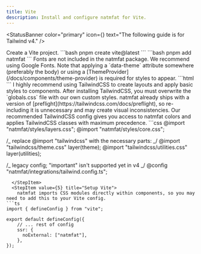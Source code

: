 ```yaml
---
title: Vite
description: Install and configure natmfat for Vite.
---
```



<StatusBanner
  color="primary"
  icon={<RiInformationIcon />}
  text="The following guide is for Tailwind v4."
/>


<StepRoot>
  <StepItem value={1} title="Create project">
    Create a Vite project.
```bash
pnpm create vite@latest
```
  </StepItem>
  <StepItem value={2} title="Install natmfat">
```bash
pnpm add natmfat
```
  </StepItem>
  <StepItem value={3} title="Add fonts">
    Fonts are not included in the natmfat package. We recommend using Google Fonts. Note that applying a `data-theme` attribute somewhere (preferably the body) or using a [ThemeProvider](/docs/components/theme-provider) is required for styles to appear.
```html
<link rel="preconnect" href="https://fonts.googleapis.com" />
<link
    rel="preconnect"
    href="https://fonts.gstatic.com"
    crossorigin="anonymous"
/>
<link
    rel="stylesheet"
    href="https://fonts.googleapis.com/css2?family=IBM+Plex+Mono&family=IBM+Plex+Sans:wght@400;500;600&display=swap"
/>
```
  </StepItem>
  <StepItem value={4} title="Setup TailwindCSS">
    I highly recommend using TailwindCSS to create layouts and apply basic styles to components. After installing TailwindCSS, you must overwrite the `globals.css` file with our own custom styles. natmfat already ships with a version of [preflight](https://tailwindcss.com/docs/preflight), so re-including it is unnecessary and may create visual inconsistencies. Our recommended TailwindCSS config gives you access to natmfat colors and applies TailwindCSS classes with maximum precedence.
```css
@import "natmfat/styles/layers.css";
@import "natmfat/styles/core.css";

/_ replace @import "tailwindcss" with the necessary parts: _/
@import "tailwindcss/theme.css" layer(theme);
@import "tailwindcss/utilities.css" layer(utilities);

/_ legacy config; "important" isn't supported yet in v4 _/
@config "natmfat/integrations/tailwind.config.ts";

````
  </StepItem>
  <StepItem value={5} title="Setup Vite">
    natmfat imports CSS modules directly within components, so you may need to add this to your Vite config.
```ts
import { defineConfig } from "vite";

export default defineConfig({
    // ... rest of config
    ssr: {
      noExternal: ["natmfat"],
    },
});
````

  </StepItem>
</StepRoot>
